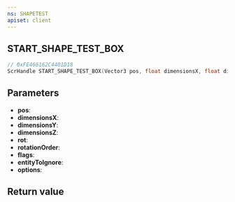 ```yaml
---
ns: SHAPETEST
apiset: client
---
```

## START_SHAPE_TEST_BOX

```c
// 0xFE466162C4401D18
ScrHandle START_SHAPE_TEST_BOX(Vector3 pos, float dimensionsX, float dimensionsY, float dimensionsZ, Vector3 rot, int rotationOrder, int flags, Entity entityToIgnore, int options);
```


## Parameters
* **pos**:
* **dimensionsX**:
* **dimensionsY**:
* **dimensionsZ**:
* **rot**:
* **rotationOrder**:
* **flags**:
* **entityToIgnore**:
* **options**:

## Return value